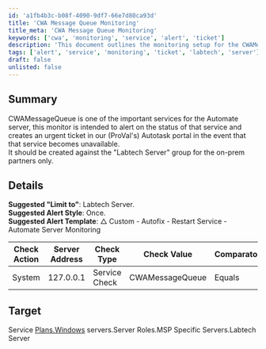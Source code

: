 ```yaml
---
id: 'a1fb4b3c-b08f-4090-9df7-66e7d80ca93d'
title: 'CWA Message Queue Monitoring'
title_meta: 'CWA Message Queue Monitoring'
keywords: ['cwa', 'monitoring', 'service', 'alert', 'ticket']
description: 'This document outlines the monitoring setup for the CWAMessageQueue service in ConnectWise Automate. It details the alert configuration, suggested parameters, and target server roles to ensure timely notifications and ticket creation in Autotask when the service becomes unavailable.'
tags: ['alert', 'service', 'monitoring', 'ticket', 'labtech', 'server']
draft: false
unlisted: false
---
```

## Summary

CWAMessageQueue is one of the important services for the Automate server, this monitor is intended to alert on the status of that service and creates an urgent ticket in our (ProVal's) Autotask portal in the event that that service becomes unavailable.  
It should be created against the "Labtech Server" group for the on-prem partners only.

## Details

**Suggested "Limit to"**: Labtech Server.  
**Suggested Alert Style**: Once.  
**Suggested Alert Template**: △ Custom - Autofix - Restart Service - Automate Server Monitoring  

| Check Action | Server Address | Check Type    | Check Value       | Comparator | Interval | Result |
|--------------|----------------|---------------|--------------------|------------|----------|--------|
| System       | 127.0.0.1     | Service Check | CWAMessageQueue    | Equals     | 60       | 1      |

## Target

Service [Plans.Windows](http://plans.Windows) servers.Server Roles.MSP Specific Servers.Labtech Server  











